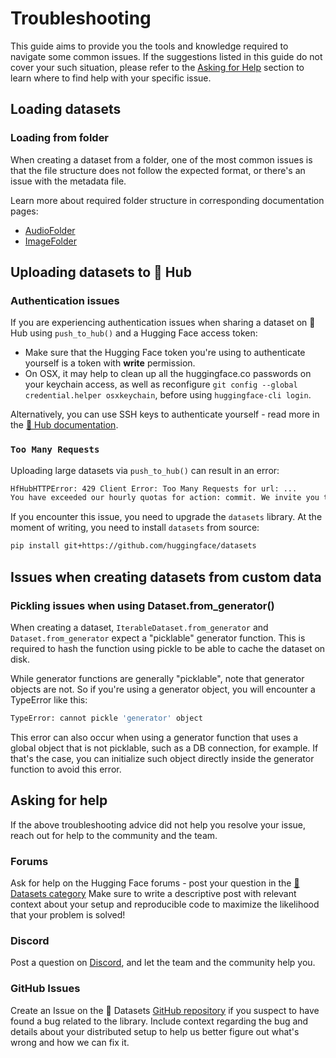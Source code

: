 # Troubleshooting

This guide aims to provide you the tools and knowledge required to navigate some common issues. If the suggestions listed 
in this guide do not cover your such situation, please refer to the [Asking for Help](#ask-for-help) section to learn where to
find help with your specific issue.

## Loading datasets

### Loading from folder

When creating a dataset from a folder, one of the most common issues is that the file structure does not follow the 
expected format, or there's an issue with the metadata file.

Learn more about required folder structure in corresponding documentation pages:

* [AudioFolder](https://huggingface.co/docs/datasets/audio_dataset#audiofolder)
* [ImageFolder](https://huggingface.co/docs/datasets/image_dataset#imagefolder)

## Uploading datasets to 🤗 Hub

### Authentication issues

If you are experiencing authentication issues when sharing a dataset on 🤗 Hub using `push_to_hub()` and a Hugging Face 
access token:

* Make sure that the Hugging Face token you're using to authenticate yourself is a token with **write** permission.
* On OSX, it may help to clean up all the huggingface.co passwords on your keychain access, as well as reconfigure `git config --global credential.helper osxkeychain`, before using `huggingface-cli login`.

Alternatively, you can use SSH keys to authenticate yourself - read more in the [🤗 Hub documentation](https://huggingface.co/docs/hub/security-git-ssh).

### `Too Many Requests`

Uploading large datasets via `push_to_hub()` can result in an error: 

```bash
HfHubHTTPError: 429 Client Error: Too Many Requests for url: ...
You have exceeded our hourly quotas for action: commit. We invite you to retry later.
```

If you encounter this issue, you need to upgrade the `datasets` library. At the moment of writing, you need to install `datasets` from source: 

```bash 
pip install git+https://github.com/huggingface/datasets
```

## Issues when creating datasets from custom data

### Pickling issues when using Dataset.from_generator()

When creating a dataset, `IterableDataset.from_generator` and `Dataset.from_generator` expect a "picklable" generator function.
This is required to hash the function using pickle to be able to cache the dataset on disk.

While generator functions are generally "picklable", note that generator objects are not. So if you're using a generator object, 
you will encounter a TypeError like this:

```bash
TypeError: cannot pickle 'generator' object
```

This error can also occur when using a generator function that uses a global object that is not picklable, such as a 
DB connection, for example. If that's the case, you can initialize such object directly inside the generator function to 
avoid this error.

## Asking for help

If the above troubleshooting advice did not help you resolve your issue, reach out for help to the community and the team.

### Forums 

Ask for help on the Hugging Face forums - post your question in the [🤗Datasets category](https://discuss.huggingface.co/c/datasets/10) 
Make sure to write a descriptive post with relevant context about your setup and reproducible code to maximize the likelihood that your problem is solved!

### Discord

Post a question on [Discord](http://hf.co/join/discord), and let the team and the community help you.

### GitHub Issues

Create an Issue on the 🤗 Datasets [GitHub repository](https://github.com/huggingface/datasets/issues) if you suspect 
to have found a bug related to the library. Include context regarding the bug and details about your distributed setup
to help us better figure out what's wrong and how we can fix it.
